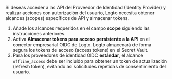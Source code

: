 Si deseas acceder a las API del Proveedor de Identidad (Identity Provider) y realizar acciones con autorización del usuario, Logto necesita obtener alcances (scopes) específicos de API y almacenar tokens.

1. Añade los alcances requeridos en el campo **scope** siguiendo las instrucciones anteriores.
2. Activa **Almacenar tokens para acceso persistente a la API** en el conector empresarial OIDC de Logto. Logto almacenará de forma segura los tokens de acceso (access tokens) en el Secret Vault.
3. Para los proveedores de identidad OIDC **estándar**, el alcance `offline_access` debe ser incluido para obtener un token de actualización (refresh token), evitando así solicitudes repetidas de consentimiento del usuario.
